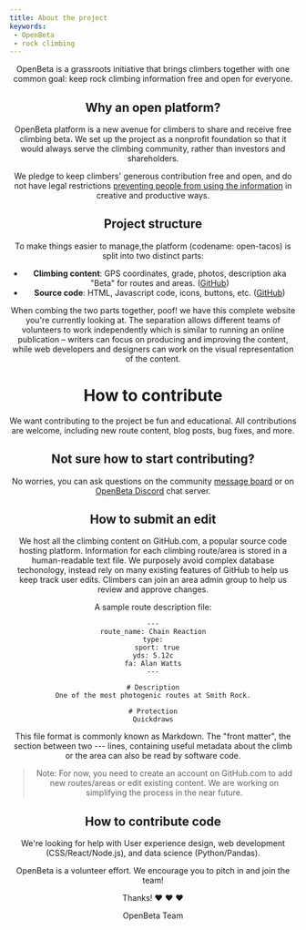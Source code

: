 ```yaml
---
title: About the project
keywords:
 - OpenBeta
 - rock climbing
---
```

<Header text="Welcome! 👋"/>

OpenBeta is a grassroots initiative that brings climbers together with one common goal:  keep rock climbing information free and open for everyone.

## Why an open platform?
OpenBeta platform is a new avenue for climbers to share and receive free climbing beta.  We set up the project as a nonprofit foundation so that it would always serve the climbing community, rather than investors and shareholders.

We pledge to keep climbers' generous contribution free and open, and do not have legal restrictions [preventing people from using the information](https://www.climbing.com/news/mountain-project-openbeta-and-the-fight-over-climbing-data-access/) in creative and productive ways.

## Project structure

To make things easier to manage,the platform (codename: open-tacos) is split into two distinct parts:
- **Climbing content**:  GPS coordinates, grade, photos, description aka "Beta" for routes and areas.  ([GitHub](https://github.com/OpenBeta/opentacos-content))
- **Source code**: HTML, Javascript code, icons, buttons, etc. ([GitHub](https://github.com/openbeta/open-tacos))

When combing the two parts together, poof! we have this complete website you're currently looking at.
The separation allows different teams of volunteers to work independently which is similar to running an online publication – writers can focus on producing and improving the content, while web developers and designers can work on the visual representation of the content. 

# How to contribute

We want contributing to the project be fun and educational.  All contributions are welcome, including new route content, blog posts, bug fixes, and more.

## Not sure how to start contributing?

No worries, you can ask questions on the community [message board](https://community.openbeta.io) or on [OpenBeta Discord](https://discord.gg/w2KpQu2ca5) chat server.

## How to submit an edit

We host all the climbing content on GitHub.com, a popular source code hosting platform.
Information for each climbing route/area is stored in a human-readable text file.
We purposely avoid complex database techonology, instead rely on many existing features of GitHub to help us keep track user edits.  Climbers can join an area admin group to help us review and approve changes.

A sample route description file:

```
---
route_name: Chain Reaction
type:
  sport: true
yds: 5.12c
fa: Alan Watts
---

# Description
One of the most photogenic routes at Smith Rock.

# Protection
Quickdraws
```

This file format is commonly known as Markdown. The "front matter", the section between two --- lines, containing useful metadata about the climb or the area can also be read by software code.

> Note: For now, you need to create an account on GitHub.com to add new routes/areas or edit existing content.  We are working on simplifying the process in the near future.

## How to contribute code

We're looking for help with User experience design, web development (CSS/React/Node.js), and data science (Python/Pandas).

OpenBeta is a volunteer effort. We encourage you to pitch in and join the team!

Thanks! ❤️ ❤️ ❤️

OpenBeta Team
